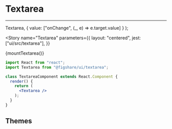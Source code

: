 

<Meta title="UI/Textarea" component={Textarea} />

# Textarea
---


  Textarea,
  { value: ["onChange", (_, e) => e.target.value] }
);


<Story 
  name="Textarea" 
  parameters={{
    layout: "centered",
    jest: ["ui/src/textarea"],
  }}
>
  {mountTextarea()}
</Story>


```jsx
import React from "react";
import Textarea from "@figshare/ui/textarea";

class TextareaComponent extends React.Component {
  render() {
    return (
      <Textarea />
    );
  }
}
```

<ArgsTable of={Textarea} />


## Themes

<Canvas>
  <UncontrolledTextarea theme="default" placeholder="Default theme" />
  <UncontrolledTextarea theme="underline" placeholder="Underline theme" />
  <UncontrolledTextarea theme="default" error={true} placeholder="Default theme - error" />
  <UncontrolledTextarea theme="underline" error={true} placeholder="Underline theme - error" />
  <UncontrolledTextarea theme="default" disabled={true} placeholder="Default theme - disabled" />
  <UncontrolledTextarea theme="underline" disabled={true} placeholder="Underline theme - disabled" />
</Canvas>
